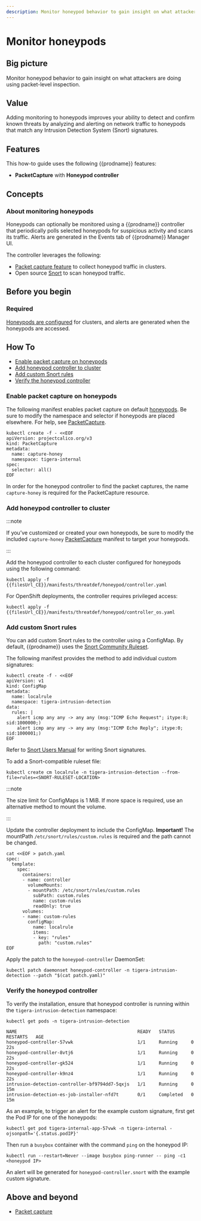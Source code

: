 ```yaml
---
description: Monitor honeypod behavior to gain insight on what attackers are doing.
---
```


# Monitor honeypods

## Big picture

Monitor honeypod behavior to gain insight on what attackers are doing using packet-level inspection.

## Value

Adding monitoring to honeypods improves your ability to detect and confirm known threats by analyzing and alerting on network traffic to honeypods that match any Intrusion Detection System (Snort) signatures.

## Features

This how-to guide uses the following {{prodname}} features:

- **PacketCapture** with **Honeypod controller**

## Concepts

### About monitoring honeypods

Honeypods can optionally be monitored using a {{prodname}} controller that periodically polls selected honeypods for suspicious activity and scans its traffic. Alerts are generated in the Events tab of {{prodname}} Manager UI.

The controller leverages the following:

- [Packet capture feature](/visibility/packetcapture.mdx) to collect honeypod traffic in clusters.
- Open source [Snort](https://www.snort.org/) to scan honeypod traffic.

## Before you begin

### Required

[Honeypods are configured](/threat/honeypod/honeypods.mdx) for clusters, and alerts are generated when the honeypods are accessed.

## How To

- [Enable packet capture on honeypods](#enable-packet-capture-on-honeypods)
- [Add honeypod controller to cluster](#add-honeypod-controller-to-cluster)
- [Add custom Snort rules](#add-custom-snort-rules)
- [Verify the honeypod controller](#verify-the-honeypod-controller)

### Enable packet capture on honeypods

The following manifest enables packet capture on default [honeypods](/threat/honeypod/honeypods.mdx).
Be sure to modify the namespace and selector if honeypods are placed elsewhere.
For help, see [PacketCapture](/visibility/packetcapture.mdx).

```batch
kubectl create -f - <<EOF
apiVersion: projectcalico.org/v3
kind: PacketCapture
metadata:
  name: capture-honey
  namespace: tigera-internal
spec:
  selector: all()
EOF
```

In order for the honeypod controller to find the packet captures, the name `capture-honey` is required for the PacketCapture resource.

### Add honeypod controller to cluster

:::note

If you’ve customized or created your own honeypods, be sure to modify the included `capture-honey` [PacketCapture](/visibility/packetcapture.mdx) manifest to target your honeypods.

:::

Add the honeypod controller to each cluster configured for honeypods using the following command:

```batch
kubectl apply -f {{filesUrl_CE}}/manifests/threatdef/honeypod/controller.yaml
```

For OpenShift deployments, the controller requires privileged access:

```batch
kubectl apply -f {{filesUrl_CE}}/manifests/threatdef/honeypod/controller_os.yaml
```

### Add custom Snort rules

You can add custom Snort rules to the controller using a ConfigMap. By default, {{prodname}} uses the [Snort Community Ruleset](https://www.snort.org/downloads/#rule-downloads).

The following manifest provides the method to add individual custom signatures:

```batch
kubectl create -f - <<EOF
apiVersion: v1
kind: ConfigMap
metadata:
  name: localrule
  namespace: tigera-intrusion-detection
data:
  rules: |
    alert icmp any any -> any any (msg:"ICMP Echo Request"; itype:8; sid:1000000;)
    alert icmp any any -> any any (msg:"ICMP Echo Reply"; itype:0; sid:1000001;)
EOF
```

Refer to [Snort Users Manual](https://www.snort.org/documents) for writing Snort signatures.

To add a Snort-compatible ruleset file:

```batch
kubectl create cm localrule -n tigera-intrusion-detection --from-file=rules=<SNORT-RULESET-LOCATION>
```

:::note

The size limit for ConfigMaps is 1 MiB. If more space is required, use an alternative method to mount the volume.

:::

Update the controller deployment to include the ConfigMap. **Important!** The mountPath `/etc/snort/rules/custom.rules` is required and the path cannot be changed.

```batch
cat <<EOF > patch.yaml
spec:
  template:
    spec:
      containers:
      - name: controller
        volumeMounts:
        - mountPath: /etc/snort/rules/custom.rules
          subPath: custom.rules
          name: custom-rules
          readOnly: true
      volumes:
      - name: custom-rules
        configMap:
          name: localrule
          items:
          - key: "rules"
            path: "custom.rules"
EOF
```

Apply the patch to the `honeypod-controller` DaemonSet:

```batch
kubectl patch daemonset honeypod-controller -n tigera-intrusion-detection --patch "$(cat patch.yaml)"
```

### Verify the honeypod controller

To verify the installation, ensure that honeypod controller is running within the `tigera-intrusion-detection` namespace:

```batch
kubectl get pods -n tigera-intrusion-detection
```

```shell
NAME                                             READY   STATUS      RESTARTS   AGE
honeypod-controller-57vwk                        1/1     Running     0          22s
honeypod-controller-8vtj6                        1/1     Running     0          22s
honeypod-controller-gk524                        1/1     Running     0          22s
honeypod-controller-k9nz4                        1/1     Running     0          22s
intrusion-detection-controller-bf9794dd7-5qxjs   1/1     Running     0          15m
intrusion-detection-es-job-installer-nfd7t       0/1     Completed   0          15m

```

As an example, to trigger an alert for the example custom signature, first get the Pod IP for one of the honeypods:

```batch
kubectl get pod tigera-internal-app-57vwk -n tigera-internal -ojsonpath='{.status.podIP}'
```

Then run a `busybox` container with the command `ping` on the honeypod IP:

```batch
kubectl run --restart=Never --image busybox ping-runner -- ping -c1 <honeypod IP>
```

An alert will be generated for `honeypod-controller.snort` with the example custom signature.

## Above and beyond

- [Packet capture](/visibility/packetcapture.mdx)
